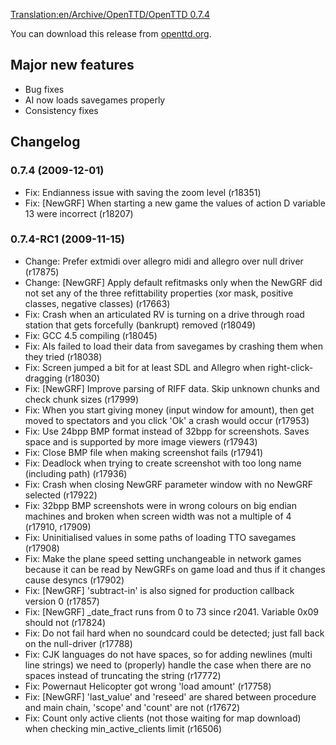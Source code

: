 [[Translation:en/Archive/OpenTTD/OpenTTD 0.7.4]]

{{en/Development/OTTDVersions}}
{{en/Archive/OpenTTD/Release|prev=en/Archive/OpenTTD/OpenTTD 0.7.3|next=en/Archive/OpenTTD/OpenTTD 0.7.5|date=2009-12-01}}

You can download this release from [http://www.openttd.org/download-stable/0.7.4 openttd.org].

==Major new features==

*Bug fixes
*AI now loads savegames properly
*Consistency fixes

==Changelog==

===0.7.4 (2009-12-01)===
* Fix: Endianness issue with saving the zoom level {{en/Development/Design Drafts/Flyspray|3333}} (r18351)
* Fix: [NewGRF] When starting a new game the values of action D variable 13 were incorrect {{en/Development/Design Drafts/Flyspray|3324}} (r18207)


===0.7.4-RC1 (2009-11-15)===
* Change: Prefer extmidi over allegro midi and allegro over null driver {{en/Development/Design Drafts/Flyspray|3272}} (r17875)
* Change: [NewGRF] Apply default refitmasks only when the NewGRF did not set any of the three refittability properties (xor mask, positive classes, negative classes) (r17663)
* Fix: Crash when an articulated RV is turning on a drive through road station that gets forcefully (bankrupt) removed {{en/Development/Design Drafts/Flyspray|3310}} (r18049)
* Fix: GCC 4.5 compiling (r18045)
* Fix: AIs failed to load their data from savegames by crashing them when they tried {{en/Development/Design Drafts/Flyspray|3290}} (r18038)
* Fix: Screen jumped a bit for at least SDL and Allegro when right-click-dragging (r18030)
* Fix: [NewGRF] Improve parsing of RIFF data. Skip unknown chunks and check chunk sizes (r17999)
* Fix: When you start giving money (input window for amount), then get moved to spectators and you click 'Ok' a crash would occur (r17953)
* Fix: Use 24bpp BMP format instead of 32bpp for screenshots. Saves space and is supported by more image viewers (r17943)
* Fix: Close BMP file when making screenshot fails (r17941)
* Fix: Deadlock when trying to create screenshot with too long name (including path) (r17936)
* Fix: Crash when closing NewGRF parameter window with no NewGRF selected {{en/Development/Design Drafts/Flyspray|3291}} (r17922)
* Fix: 32bpp BMP screenshots were in wrong colours on big endian machines and broken when screen width was not a multiple of 4 (r17910, r17909)
* Fix: Uninitialised values in some paths of loading TTO savegames {{en/Development/Design Drafts/Flyspray|3288}} (r17908)
* Fix: Make the plane speed setting unchangeable in network games because it can be read by NewGRFs on game load and thus if it changes cause desyncs (r17902)
* Fix: [NewGRF] 'subtract-in' is also signed for production callback version 0 (r17857)
* Fix: [NewGRF] _date_fract runs from 0 to 73 since r2041. Variable 0x09 should not (r17824)
* Fix: Do not fail hard when no soundcard could be detected; just fall back on the null-driver {{en/Development/Design Drafts/Flyspray|3268}} (r17788)
* Fix: CJK languages do not have spaces, so for adding newlines (multi line strings) we need to (properly) handle the case when there are no spaces instead of truncating the string {{en/Development/Design Drafts/Flyspray|3264}} (r17772)
* Fix: Powernaut Helicopter got wrong 'load amount' (r17758)
* Fix: [NewGRF] 'last_value' and 'reseed' are shared between procedure and main chain, 'scope' and 'count' are not (r17672)
* Fix: Count only active clients (not those waiting for map download) when checking min_active_clients limit (r16506)
